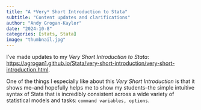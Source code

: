```yaml
---
title: "A *Very* Short Introduction to Stata"
subtitle: "Content updates and clarifications"
author: "Andy Grogan-Kaylor" 
date: "2024-10-8"
categories: [stats, Stata]
image: "thumbnail.jpg"
---
```


I've made updates to my *Very Short Introduction to Stata*: [https://agrogan1.github.io/Stata/very-short-introduction/very-short-introduction.html](https://agrogan1.github.io/Stata/very-short-introduction/very-short-introduction.html).

One of the things I especially like about this *Very Short Introduction* is that it shows me--and hopefully helps me to show my students--the simple intuitive syntax of Stata that is incredibly consistent across a wide variety of statistical models and tasks: `command variables, options`.





